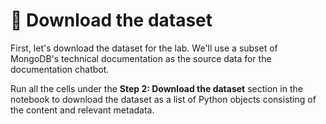 # 👐 Download the dataset

First, let's download the dataset for the lab. We'll use a subset of MongoDB's technical documentation as the source data for the documentation chatbot.

Run all the cells under the **Step 2: Download the dataset** section in the notebook to download the dataset as a list of Python objects consisting of the content and relevant metadata.